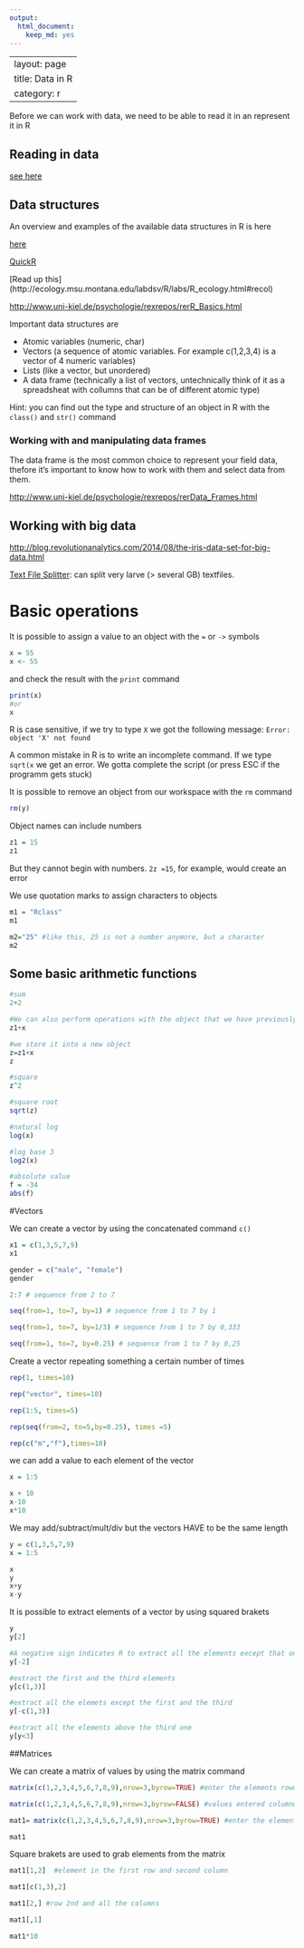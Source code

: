 ```yaml
---
output:
  html_document:
    keep_md: yes
---
```

---
layout: page
title: Data in R
category: r
---

Before we can work with data, we need to be able to read it in an represent it in R

## Reading in data

[see here](http://www.statmethods.net/input/importingdata.html)

## Data structures

An overview and examples of the available data structures in R is here

[here](http://ecology.msu.montana.edu/labdsv/R/labs/R_ecology.html#recol)

[QuickR](http://www.statmethods.net/)

[Read up this] (http://ecology.msu.montana.edu/labdsv/R/labs/R_ecology.html#recol)

[http://www.uni-kiel.de/psychologie/rexrepos/rerR_Basics.html](http://www.uni-kiel.de/psychologie/rexrepos/rerR_Basics.html)

Important data structures are

* Atomic variables (numeric, char)
* Vectors (a sequence of atomic variables. For example c(1,2,3,4) is a vector of 4 numeric variables)
* Lists (like a vector, but unordered)
* A data frame (technically a list of vectors, untechnically think of it as a spreadsheat with collumns that can be of different atomic type)

Hint: you can find out the type and structure of an object in R with the `class()` and `str()` command

### Working with and manipulating data frames

The data frame is the most common choice to represent your field data, thefore it's important to know how to work with them and select data from them. 

[http://www.uni-kiel.de/psychologie/rexrepos/rerData_Frames.html](http://www.uni-kiel.de/psychologie/rexrepos/rerData_Frames.html)

## Working with big data 

[http://blog.revolutionanalytics.com/2014/08/the-iris-data-set-for-big-data.html](http://blog.revolutionanalytics.com/2014/08/the-iris-data-set-for-big-data.html)

[Text File Splitter](http://www.systemwidgets.com/Downloads/FreewareDownloads/TextFileSplitter/tabid/120/Default.aspx): can split very larve (> several GB) textfiles.


# Basic operations

It is possible to assign a value to an object with the `=` or `->` symbols

```r
x = 55
x <- 55
```

and check the result with the `print` command

```r
print(x)
#or
x
```

R is case sensitive, if we try to type `X` we got the following message: `Error: object 'X' not found`

A common mistake in R is to write an incomplete command. If we type `sqrt(x` we get an error. We gotta complete the script (or press ESC if the programm gets stuck)


It is possible to remove an object from our workspace with the `rm` command 
```r
rm(y)
```

Object names can include numbers
```r
z1 = 15
z1
```

But they cannot begin with numbers. `2z =15`, for example, would create an error

We use quotation marks to assign characters to objects
```r
m1 = "Rclass"
m1

m2="25" #like this, 25 is not a number anymore, but a character
m2
```

## Some basic arithmetic functions

```r
#sum
2+2

#We can also perform operations with the object that we have previously defined
z1+x

#we store it into a new object
z=z1+x
z

#square
z^2

#square root 
sqrt(z) 

#natural log
log(x)

#log base 3
log2(x)

#absolute value
f = -34
abs(f) 
```

#Vectors

We can create a vector by using the concatenated command `c()`
```r
x1 = c(1,3,5,7,9)
x1

gender = c("male", "female")
gender

2:7 # sequence from 2 to 7

seq(from=1, to=7, by=1) # sequence from 1 to 7 by 1

seq(from=1, to=7, by=1/3) # sequence from 1 to 7 by 0,333

seq(from=1, to=7, by=0.25) # sequence from 1 to 7 by 0,25
```

Create a vector repeating something a certain number of times
```r
rep(1, times=10)

rep("vector", times=10)

rep(1:5, times=5)

rep(seq(from=2, to=5,by=0.25), times =5)

rep(c("m","f"),times=10)
```

we can add a value to each element of the vector
```r
x = 1:5

x + 10
x-10
x*10
```

We may add/subtract/mult/div but the vectors HAVE to be the same length
```r
y = c(1,3,5,7,9)
x = 1:5

x
y
x+y
x-y
```

It is possible to extract elements of a vector by using squared brakets
```r
y
y[2]

#A negative sign indicates R to extract all the elements except that one
y[-2]

#extract the first and the third elements
y[c(1,3)]

#extract all the elemets except the first and the third
y[-c(1,3)]

#extract all the elements above the third one
y[y<3]

```

##Matrices

We can create a matrix of values by using the matrix command
```r
matrix(c(1,2,3,4,5,6,7,8,9),nrow=3,byrow=TRUE) #enter the elements rowwise

matrix(c(1,2,3,4,5,6,7,8,9),nrow=3,byrow=FALSE) #values entered columnwise

mat1= matrix(c(1,2,3,4,5,6,7,8,9),nrow=3,byrow=TRUE) #enter the elements

mat1
```

Square brakets are used to grab elements from the matrix
```r
mat1[1,2]  #element in the first row and second column

mat1[c(1,3),2]

mat1[2,] #row 2nd and all the columns

mat1[,1]

mat1*10
```


